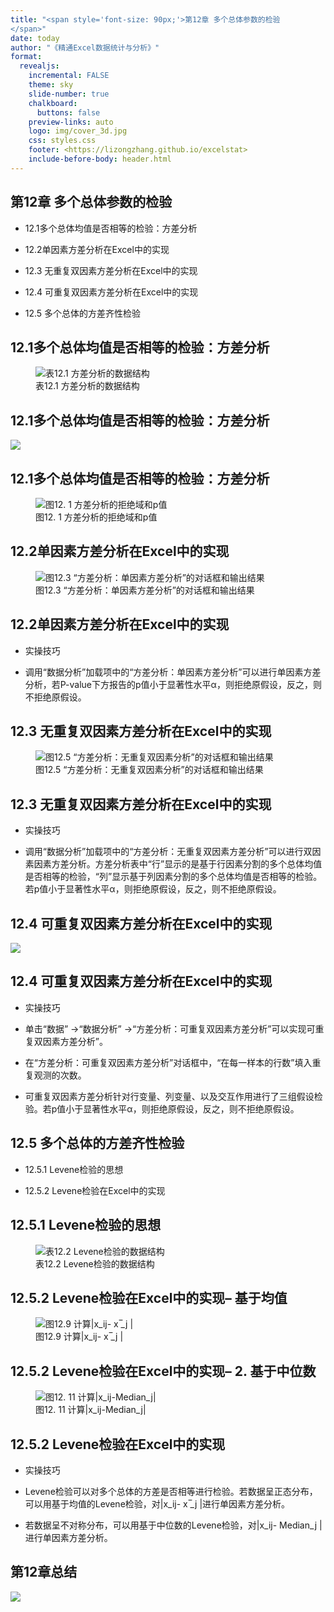 ```yaml
---
title: "<span style='font-size: 90px;'>第12章 多个总体参数的检验	
</span>"
date: today
author: "《精通Excel数据统计与分析》"
format: 
  revealjs:
    incremental: FALSE
    theme: sky
    slide-number: true
    chalkboard: 
      buttons: false
    preview-links: auto
    logo: img/cover_3d.jpg
    css: styles.css
    footer: <https://lizongzhang.github.io/excelstat>
    include-before-body: header.html
---
```

	
## 第12章 多个总体参数的检验	
::: incremental
-   12.1多个总体均值是否相等的检验：方差分析	

-   12.2单因素方差分析在Excel中的实现

-   12.3 无重复双因素方差分析在Excel中的实现	

-   12.4 可重复双因素方差分析在Excel中的实现	

-   12.5 多个总体的方差齐性检验	
:::


## 12.1多个总体均值是否相等的检验：方差分析
![表12.1 方差分析的数据结构](img/t12.1.png)

## 12.1多个总体均值是否相等的检验：方差分析
![](img/eq12.8.png)

## 12.1多个总体均值是否相等的检验：方差分析
![图12. 1  方差分析的拒绝域和p值](img/pic12.1.png)

## 12.2单因素方差分析在Excel中的实现

![图12.3  “方差分析：单因素方差分析”的对话框和输出结果](img/pic12.3.png)

## 12.2单因素方差分析在Excel中的实现	

-   实操技巧

-   调用“数据分析”加载项中的“方差分析：单因素方差分析”可以进行单因素方差分析，若P-value下方报告的p值小于显著性水平α，则拒绝原假设，反之，则不拒绝原假设。



## 12.3 无重复双因素方差分析在Excel中的实现
![图12.5  “方差分析：无重复双因素分析”的对话框和输出结果](img/pic12.5.png)

## 12.3 无重复双因素方差分析在Excel中的实现

-   实操技巧

-   调用“数据分析”加载项中的“方差分析：无重复双因素方差分析”可以进行双因素因素方差分析。方差分析表中“行”显示的是基于行因素分割的多个总体均值是否相等的检验，“列”显示基于列因素分割的多个总体均值是否相等的检验。若p值小于显著性水平α，则拒绝原假设，反之，则不拒绝原假设。


## 12.4 可重复双因素方差分析在Excel中的实现	
![](img/pic12.7.png)

## 12.4 可重复双因素方差分析在Excel中的实现	

-   实操技巧

-   单击“数据” →“数据分析” →“方差分析：可重复双因素方差分析”可以实现可重复双因素方差分析”。

-   在“方差分析：可重复双因素方差分析”对话框中，“在每一样本的行数”填入重复观测的次数。

-   可重复双因素方差分析针对行变量、列变量、以及交互作用进行了三组假设检验。若p值小于显著性水平α，则拒绝原假设，反之，则不拒绝原假设。

## 12.5 多个总体的方差齐性检验
:::incremental
-   12.5.1 Levene检验的思想	

-   12.5.2 Levene检验在Excel中的实现
:::


## 12.5.1 Levene检验的思想	
![表12.2 Levene检验的数据结构](img/t12.2.png)


## 12.5.2 Levene检验在Excel中的实现--	基于均值

![图12.9  计算|x_ij- x ̅_j |](img/pic12.9.png)


## 12.5.2 Levene检验在Excel中的实现--	2.	基于中位数

![图12. 11  计算|x_ij-Median_j|](img/pic12.11.png)

## 12.5.2 Levene检验在Excel中的实现

-   实操技巧

-   Levene检验可以对多个总体的方差是否相等进行检验。若数据呈正态分布，可以用基于均值的Levene检验，对|x_ij- x ̅_j |进行单因素方差分析。

-   若数据呈不对称分布，可以用基于中位数的Levene检验，对|x_ij- Median_j |进行单因素方差分析。


## 第12章总结 {.scrollable}

![](img/pic12.13.png)
